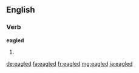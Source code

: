 ==English==

===Verb===
'''eagled'''

# {{en-past of|eagle}}

[[de:eagled]]
[[fa:eagled]]
[[fr:eagled]]
[[mg:eagled]]
[[ja:eagled]]